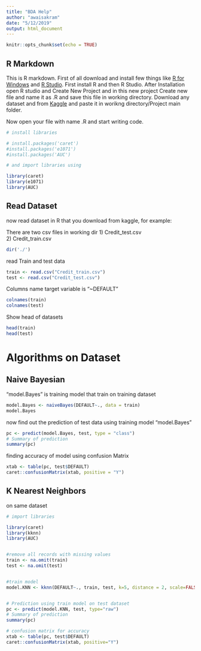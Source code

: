 ---
title: "BDA Help"
author: "awaisakram"
date: "5/12/2019"
output: html_document
---

```{r setup, include=FALSE}
knitr::opts_chunk$set(echo = TRUE)
```

## R Markdown

This is R markdown. First of all download and install few things like [R for Windows](https://cran.r-project.org/bin/windows/base/old/3.4.3/ "R Homepage") and [R Studio](https://www.rstudio.com/products/rstudio/download/#download). First install R and then R Studio. After Installation open R studio and Create New Project and in this new project Create new file and name it as <filename>.R and save this file in working directory.
Download any dataset and from [Kaggle](https://kaggle.com) and paste it in worikng directory/Project main folder.

Now open your file with name <filename>.R and start writing code.


```{r}
# install libraries

# install.packages('caret') 
#install.packages('e1071')
#install.packages('AUC')

# and import libraries using

library(caret)
library(e1071)
library(AUC)
```

## Read Dataset

now read dataset in R that you download from kaggle, for example:

There are two csv files in working dir 
1) Credit_test.csv  
2) Credit_train.csv
```{r}
dir('./')
```

read Train and test data
```{r}
train <- read.csv("Credit_train.csv")
test <- read.csv("Credit_test.csv")
```



Columns name 
target variable is "~DEFAULT"
```{r}
colnames(train)
colnames(test)
```

Show  head of datasets
```{r}
head(train)
head(test)
```
# Algorithms on Dataset 
## Naive Bayesian

"model.Bayes" is training model that train on training dataset 
```{r}
model.Bayes <- naiveBayes(DEFAULT~., data = train)
model.Bayes
```

now find out the prediction of test data using training model "model.Bayes"
```{r}
pc <- predict(model.Bayes, test, type = "class")
# Summary of prediction 
summary(pc)


```

finding accuracy of model using confusion Matrix
```{r}
xtab <- table(pc, test$DEFAULT)
caret::confusionMatrix(xtab, positive = "Y")
```

## K Nearest Neighbors
on same dataset

```{r}
# import libraries

library(caret)
library(kknn)
library(AUC)


#remove all records with missing values
train <- na.omit(train)
test <- na.omit(test)


#train model
model.KNN <- kknn(DEFAULT~., train, test, k=5, distance = 2, scale=FALSE)


# Prediction using train model on test dataset
pc <- predict(model.KNN, test, type="raw")
# Summary of prediction
summary(pc)

# confusion matrix for accuracy
xtab <- table(pc, test$DEFAULT)
caret::confusionMatrix(xtab, positive="Y")
```